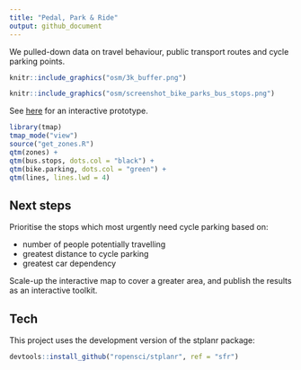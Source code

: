 ```yaml
---
title: "Pedal, Park & Ride"
output: github_document
---
```


We pulled-down data on travel behaviour, public transport routes and cycle parking points.

```r
knitr::include_graphics("osm/3k_buffer.png")
```

```r
knitr::include_graphics("osm/screenshot_bike_parks_bus_stops.png")
```

See [here](http://rpubs.com/RobinLovelace/316902) for an interactive prototype.


```r
library(tmap)
tmap_mode("view")
source("get_zones.R")
qtm(zones) +
qtm(bus.stops, dots.col = "black") +
qtm(bike.parking, dots.col = "green") +
qtm(lines, lines.lwd = 4)  
```

## Next steps

Prioritise the stops which most urgently need cycle parking based on:

- number of people potentially travelling
- greatest distance to cycle parking
- greatest car dependency

Scale-up the interactive map to cover a greater area, and publish the results as an interactive toolkit.



## Tech

This project uses the development version of the stplanr package:

```r
devtools::install_github("ropensci/stplanr", ref = "sfr")
```
